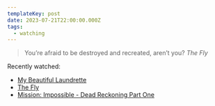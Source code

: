 ```yaml
---
templateKey: post
date: 2023-07-21T22:00:00.000Z
tags:
  - watching
---
```

> You’re afraid to be destroyed and recreated, aren’t you?
> <cite><i>The Fly</i></cite>

Recently watched:

* [My Beautiful Laundrette](https://letterboxd.com/film/my-beautiful-laundrette/)
* [The Fly](https://letterboxd.com/film/the-fly-1986/)
* [Mission: Impossible - Dead Reckoning Part One](https://letterboxd.com/film/mission-impossible-dead-reckoning-part-one/)